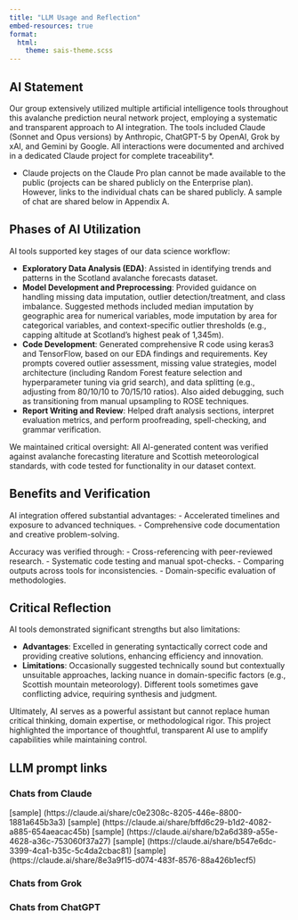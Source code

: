 ```yaml
---
title: "LLM Usage and Reflection"
embed-resources: true
format: 
  html:
    theme: sais-theme.scss
---
```


## AI Statement
Our group extensively utilized multiple artificial intelligence tools throughout this avalanche prediction neural network project, employing a systematic and transparent approach to AI integration. The tools included Claude (Sonnet and Opus versions) by Anthropic, ChatGPT-5 by OpenAI, Grok by xAI, and Gemini by Google. All interactions were documented and archived in a dedicated Claude project for complete traceability*.

* Claude projects on the Claude Pro plan cannot be made available to the public (projects can be shared publicly on the Enterprise plan). However, links to the individual chats can be shared publicly. A sample of chat are shared below in Appendix A.

## Phases of AI Utilization
AI tools supported key stages of our data science workflow:

- **Exploratory Data Analysis (EDA)**: Assisted in identifying trends and patterns in the Scotland avalanche forecasts dataset.
- **Model Development and Preprocessing**: Provided guidance on handling missing data imputation, outlier detection/treatment, and class imbalance. Suggested methods included median imputation by geographic area for numerical variables, mode imputation by area for categorical variables, and context-specific outlier thresholds (e.g., capping altitude at Scotland's highest peak of 1,345m).
- **Code Development**: Generated comprehensive R code using keras3 and TensorFlow, based on our EDA findings and requirements. Key prompts covered outlier assessment, missing value strategies, model architecture (including Random Forest feature selection and hyperparameter tuning via grid search), and data splitting (e.g., adjusting from 80/10/10 to 70/15/10 ratios). Also aided debugging, such as transitioning from manual upsampling to ROSE techniques.
- **Report Writing and Review**: Helped draft analysis sections, interpret evaluation metrics, and perform proofreading, spell-checking, and grammar verification.

We maintained critical oversight: All AI-generated content was verified against avalanche forecasting literature and Scottish meteorological standards, with code tested for functionality in our dataset context.

## Benefits and Verification
AI integration offered substantial advantages:
- Accelerated timelines and exposure to advanced techniques.
- Comprehensive code documentation and creative problem-solving.

Accuracy was verified through:
- Cross-referencing with peer-reviewed research.
- Systematic code testing and manual spot-checks.
- Comparing outputs across tools for inconsistencies.
- Domain-specific evaluation of methodologies.

## Critical Reflection
AI tools demonstrated significant strengths but also limitations:

- **Advantages**: Excelled in generating syntactically correct code and providing creative solutions, enhancing efficiency and innovation.
- **Limitations**: Occasionally suggested technically sound but contextually unsuitable approaches, lacking nuance in domain-specific factors (e.g., Scottish mountain meteorology). Different tools sometimes gave conflicting advice, requiring synthesis and judgment.

Ultimately, AI serves as a powerful assistant but cannot replace human critical thinking, domain expertise, or methodological rigor. This project highlighted the importance of thoughtful, transparent AI use to amplify capabilities while maintaining control.

## LLM prompt links

### Chats from Claude

[sample] (https://claude.ai/share/c0e2308c-8205-446e-8800-1881a645b3a3)
[sample] (https://claude.ai/share/bffd6c29-b1d2-4082-a885-654aeacac45b)
[sample] (https://claude.ai/share/b2a6d389-a55e-4628-a36c-753060f37a27)
[sample] (https://claude.ai/share/b547e6dc-3399-4ca1-b35c-5c4da2cbac81)
[sample] (https://claude.ai/share/8e3a9f15-d074-483f-8576-88a426b1ecf5)

### Chats from Grok

### Chats from ChatGPT
